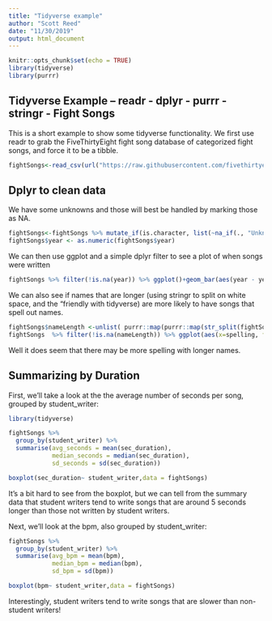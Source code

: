 ```yaml
---
title: "Tidyverse example"
author: "Scott Reed"
date: "11/30/2019"
output: html_document
---
```


```r
knitr::opts_chunk$set(echo = TRUE)
library(tidyverse)
library(purrr)
```

## Tidyverse Example -- readr - dplyr - purrr - stringr  - Fight Songs

This is a short example to show some tidyverse functionality. We first use readr to grab the FiveThirtyEight fight song database of categorized fight songs, and force it to be a tibble. 

```r
fightSongs<-read_csv(url("https://raw.githubusercontent.com/fivethirtyeight/data/master/fight-songs/fight-songs.csv"))
```

## Dplyr to clean data

We have some unknowns and those will best be handled by marking those as NA. 

```r
fightSongs<-fightSongs %>% mutate_if(is.character, list(~na_if(., "Unknown")))
fightSongs$year <- as.numeric(fightSongs$year)
```

We can then use ggplot and a simple dplyr filter to see a plot of when songs were written
```r
fightSongs %>% filter(!is.na(year)) %>% ggplot()+geom_bar(aes(year - year %% 10, group=conference, color=conference, fill=conference))
```

We can also see if names that are longer (using stringr to split on white space, and the "friendly with tidyverse) are more likely to have songs that spell out names. 

```r
fightSongs$nameLength <-unlist( purrr::map(purrr::map(str_split(fightSongs$writers,"\\s"), nchar),max))
fightSongs  %>% filter(!is.na(nameLength)) %>% ggplot(aes(x=spelling, fill=nameLength>7)) + geom_bar(position="dodge", stat="count")
```

Well it does seem that there may be more spelling with longer names.

## Summarizing by Duration
First, we'll take a look at the the average number of seconds per song, grouped by student_writer:

``` r

library(tidyverse)

fightSongs %>%
  group_by(student_writer) %>%
  summarise(avg_seconds = mean(sec_duration),
            median_seconds = median(sec_duration),
            sd_seconds = sd(sec_duration))

boxplot(sec_duration~ student_writer,data = fightSongs)

```

It's a bit hard to see from the boxplot, but we can tell from the summary data that student writers tend to write songs that are around 5 seconds longer than those not written by student writers. 

Next, we'll look at the bpm, also grouped by student_writer:
``` r

fightSongs %>%
  group_by(student_writer) %>%
  summarise(avg_bpm = mean(bpm),
            median_bpm = median(bpm),
            sd_bpm = sd(bpm))

boxplot(bpm~ student_writer,data = fightSongs)

```

Interestingly, student writers tend to write songs that are slower than non-student writers!